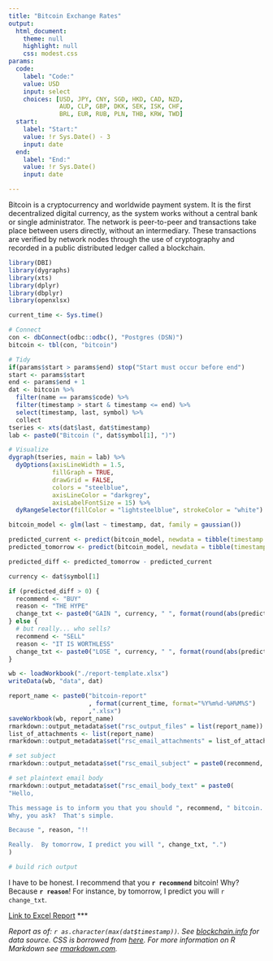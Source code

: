 ```yaml
---
title: "Bitcoin Exchange Rates"
output: 
  html_document:
    theme: null
    highlight: null
    css: modest.css
params:
  code:
    label: "Code:"
    value: USD
    input: select
    choices: [USD, JPY, CNY, SGD, HKD, CAD, NZD, 
              AUD, CLP, GBP, DKK, SEK, ISK, CHF, 
              BRL, EUR, RUB, PLN, THB, KRW, TWD]
  start:
    label: "Start:"
    value: !r Sys.Date() - 3
    input: date
  end:
    label: "End:"
    value: !r Sys.Date()
    input: date

---
```


Bitcoin is a cryptocurrency and worldwide payment system. It is the first decentralized digital currency, as the system works without a central bank or single administrator. The network is peer-to-peer and transactions take place between users directly, without an intermediary. These transactions are verified by network nodes through the use of cryptography and recorded in a public distributed ledger called a blockchain.

```r
library(DBI)
library(dygraphs)
library(xts)
library(dplyr)
library(dbplyr)
library(openxlsx)

current_time <- Sys.time()

# Connect
con <- dbConnect(odbc::odbc(), "Postgres (DSN)")
bitcoin <- tbl(con, "bitcoin")

# Tidy
if(params$start > params$end) stop("Start must occur before end")
start <- params$start
end <- params$end + 1
dat <- bitcoin %>%
  filter(name == params$code) %>%
  filter(timestamp > start & timestamp <= end) %>%
  select(timestamp, last, symbol) %>%
  collect
tseries <- xts(dat$last, dat$timestamp)
lab <- paste0("Bitcoin (", dat$symbol[1], ")")

# Visualize
dygraph(tseries, main = lab) %>%
  dyOptions(axisLineWidth = 1.5, 
            fillGraph = TRUE, 
            drawGrid = FALSE, 
            colors = "steelblue", 
            axisLineColor = "darkgrey", 
            axisLabelFontSize = 15) %>%
  dyRangeSelector(fillColor = "lightsteelblue", strokeColor = "white")
```  

```r
bitcoin_model <- glm(last ~ timestamp, dat, family = gaussian())

predicted_current <- predict(bitcoin_model, newdata = tibble(timestamp = current_time))[[1]]
predicted_tomorrow <- predict(bitcoin_model, newdata = tibble(timestamp = current_time + lubridate::days(1)))

predicted_diff <- predicted_tomorrow - predicted_current

currency <- dat$symbol[1]

if (predicted_diff > 0) {
  recommend <- "BUY"
  reason <- "THE HYPE"
  change_txt <- paste0("GAIN ", currency, " ", format(round(abs(predicted_diff), 2), nsmall = 2))
} else {
  # but really... who sells?
  recommend <- "SELL"
  reason <- "IT IS WORTHLESS"
  change_txt <- paste0("LOSE ", currency, " ", format(round(abs(predicted_diff),2), nsmall=2))
}

```


```r
wb <- loadWorkbook("./report-template.xlsx")
writeData(wb, "data", dat)

report_name <- paste0("bitcoin-report"
                      , format(current_time, format="%Y%m%d-%H%M%S")
                      ,".xlsx")
saveWorkbook(wb, report_name)
rmarkdown::output_metadata$set("rsc_output_files" = list(report_name))
list_of_attachments <- list(report_name)
rmarkdown::output_metadata$set("rsc_email_attachments" = list_of_attachments)

```

```r

# set subject
rmarkdown::output_metadata$set("rsc_email_subject" = paste0(recommend, " Bitcoin!!  See attached: ",report_name))

# set plaintext email body
rmarkdown::output_metadata$set("rsc_email_body_text" = paste0(
"Hello,

This message is to inform you that you should ", recommend, " bitcoin.  
Why, you ask?  That's simple.

Because ", reason, "!!

Really.  By tomorrow, I predict you will ", change_txt, ".")
)

# build rich output 

``` 

I have to be honest.  I recommend that you **`r recommend`** bitcoin!  Why?  Because **`r reason`**!  For instance, by tomorrow, I predict you will `r change_txt`.

[Link to Excel Report](`r report_name`)
***

*Report as of: `r as.character(max(dat$timestamp))`. See [blockchain.info](https://blockchain.info/api/exchange_rates_api) for data source. CSS is borrowed from [here](http://markdowncss.github.io/modest/). For more information on R Markdown see [rmarkdown.com](http://rmarkdown.rstudio.com/).*
